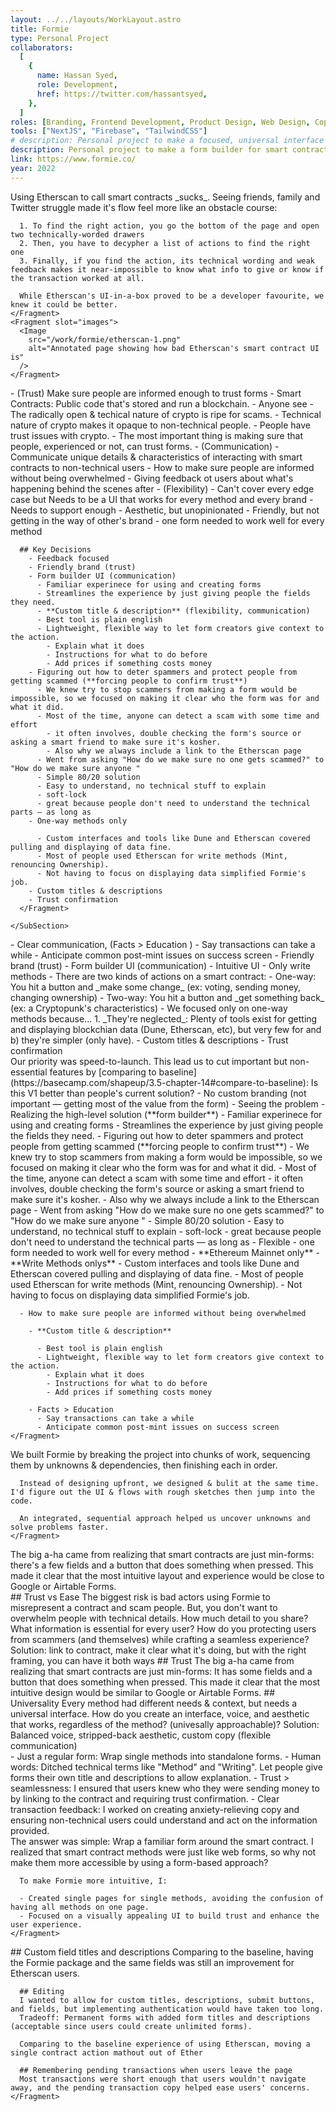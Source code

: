 ```yaml
---
layout: ../../layouts/WorkLayout.astro
title: Formie
type: Personal Project
collaborators:
  [
    {
      name: Hassan Syed,
      role: Development,
      href: https://twitter.com/hassantsyed,
    },
  ]
roles: [Branding, Frontend Development, Product Design, Web Design, Copywriting]
tools: ["NextJS", "Firebase", "TailwindCSS"]
# description: Personal project to make a focused, universal interface for smart contracts.
description: Personal project to make a form builder for smart contracts
link: https://www.formie.co/
year: 2022
---
```



<Section title="Problem">
  <SubSection>
    <Fragment slot="text">
      Using Etherscan to call smart contracts _sucks_. Seeing friends, family and Twitter struggle made it's flow feel more like an obstacle course:

      1. To find the right action, you go the bottom of the page and open two technically-worded drawers
      2. Then, you have to decypher a list of actions to find the right one
      3. Finally, if you find the action, its technical wording and weak feedback makes it near-impossible to know what info to give or know if the transaction worked at all.

      While Etherscan's UI-in-a-box proved to be a developer favourite, we knew it could be better.
    </Fragment>
    <Fragment slot="images">
      <Image
        src="/work/formie/etherscan-1.png"
        alt="Annotated page showing how bad Etherscan's smart contract UI is"
      />
    </Fragment>

  </SubSection>
</Section>

<Section title="Challenges">
  <SubSection hasImages={false}>
    <Fragment slot="text">
      - (Trust) Make sure people are informed enough to trust forms
        - Smart Contracts: Public code that's stored and run a blockchain.
          - Anyone see
        - The radically open & techical nature of crypto is ripe for scams. 
        - Technical nature of crypto makes it opaque to non-technical people.
        - People have trust issues with crypto.
        - The most important thing is making sure that people, experienced or not, can trust forms.
      - (Communication) 
        - Communicate unique details & characteristics of interacting with smart contracts to non-technical users
        - How to make sure people are informed without being overwhelmed
        - Giving feedback ot users about what's happening behind the scenes after 
      - (Flexibility)
        - Can't cover every edge case but Needs to be a UI that works for every method and every brand
          - Needs to support enough
        - Aesthetic, but unopinionated
        - Friendly, but not getting in the way of other's brand
        - one form needed to work well for every method

      ## Key Decisions
        - Feedback focused
        - Friendly brand (trust)
        - Form builder UI (communication)
          - Familiar experinece for using and creating forms
          - Streamlines the experience by just giving people the fields they need.
          - **Custom title & description** (flexibility, communication)
          - Best tool is plain english
          - Lightweight, flexible way to let form creators give context to the action.
            - Explain what it does
            - Instructions for what to do before
            - Add prices if something costs money
        - Figuring out how to deter spammers and protect people from getting scammed (**forcing people to confirm trust**)
          - We knew try to stop scammers from making a form would be impossible, so we focused on making it clear who the form was for and what it did.
          - Most of the time, anyone can detect a scam with some time and effort
            - it often involves, double checking the form's source or asking a smart friend to make sure it's kosher.
            - Also why we always include a link to the Etherscan page
          - Went from asking "How do we make sure no one gets scammed?" to "How do we make sure anyone "
          - Simple 80/20 solution
          - Easy to understand, no technical stuff to explain
          - soft-lock
          - great because people don't need to understand the technical parts — as long as
        - One-way methods only

          - Custom interfaces and tools like Dune and Etherscan covered pulling and displaying of data fine.
          - Most of people used Etherscan for write methods (Mint, renouncing Ownership).
          - Not having to focus on displaying data simplified Formie's job.
        - Custom titles & descriptions
        - Trust confirmation
      </Fragment>

    </SubSection>

</Section>
<Section title="Key Decisions">
  <SubSection hasImages={false}>
    <Fragment slot="text">
      - Clear communication, (Facts > Education )
        - Say transactions can take a while
        - Anticipate common post-mint issues on success screen
      - Friendly brand (trust)
      - Form builder UI (communication)
      - Intuitive UI
      - Only write methods
        - There are two kinds of actions on a smart contract:
          - One-way: You hit a button and _make some change_ (ex: voting, sending money, changing ownership)
          - Two-way: You hit a button and _get something back_ (ex: a Cryptopunk's characteristics)
        - We focused only on one-way methods because...
        1. _They're neglected_: Plenty of tools exist for getting and displaying blockchian data (Dune, Etherscan, etc), but very few for  and b) they're simpler (only have).
      - Custom titles & descriptions
      - Trust confirmation
    </Fragment>
  </SubSection>

</Section>
<Section title="Tradeoffs">
  <SubSection hasImages={false}>
    <Fragment slot="text">
      Our priority was speed-to-launch. This lead us to cut important but non-essential features by [comparing to baseline](https://basecamp.com/shapeup/3.5-chapter-14#compare-to-baseline): Is this V1 better than people's current solution?
      - No custom branding (not important — getting most of the value from the form)
      - Seeing the problem
      - Realizing the high-level solution (**form builder**)
        - Familiar experinece for using and creating forms
        - Streamlines the experience by just giving people the fields they need.
      - Figuring out how to deter spammers and protect people from getting scammed (**forcing people to confirm trust**)
        - We knew try to stop scammers from making a form would be impossible, so we focused on making it clear who the form was for and what it did.
        - Most of the time, anyone can detect a scam with some time and effort
          - it often involves, double checking the form's source or asking a smart friend to make sure it's kosher.
          - Also why we always include a link to the Etherscan page
        - Went from asking "How do we make sure no one gets scammed?" to "How do we make sure anyone "
        - Simple 80/20 solution
        - Easy to understand, no technical stuff to explain
        - soft-lock
        - great because people don't need to understand the technical parts — as long as
      - Flexible
        - one form needed to work well for every method
        - **Ethereum Mainnet only**
          - **Write Methods onlys**
            - Custom interfaces and tools like Dune and Etherscan covered pulling and displaying of data fine.
            - Most of people used Etherscan for write methods (Mint, renouncing Ownership).
            - Not having to focus on displaying data simplified Formie's job.

      - How to make sure people are informed without being overwhelmed

        - **Custom title & description**

          - Best tool is plain english
          - Lightweight, flexible way to let form creators give context to the action.
            - Explain what it does
            - Instructions for what to do before
            - Add prices if something costs money

        - Facts > Education
          - Say transactions can take a while
          - Anticipate common post-mint issues on success screen
    </Fragment>

  </SubSection>
</Section>
<Section title="Process">
  <SubSection hasImages={false}>
    <Fragment slot="text">
      We built Formie by breaking the project into chunks of work,
      sequencing them by unknowns & dependencies, then finishing each in order. 
      
      Instead of designing upfront, we designed & bulit at the same time. I'd figure out the UI & flows with rough sketches then jump into the code.

      An integrated, sequential approach helped us uncover unknowns and solve problems faster.
    </Fragment>

  </SubSection>
</Section>

<Section title="Layout">
  <SubSection hasImages={false}>
    <Fragment slot="text">
      The big a-ha came from realizing that smart contracts are just min-forms:
      there's a few fields and a button that does something when pressed. This
      made it clear that the most intuitive layout and experience would be close
      to Google or Airtable Forms.
    </Fragment>
  </SubSection>
</Section>

<Section title="Challenges">
  <SubSection hasImages={false}>
    <Fragment slot="text">
      ## Trust vs Ease
      The biggest risk is bad actors using Formie to misrepresent a contract and scam people.
      But, you don't want to overwhelm people with technical details. How much detail to you share? What information is essential for every user? How do you protecting users from scammers (and themselves) while crafting a seamless experience? Solution: link to contract, make it clear what it's doing, but with the right framing, you can have it both ways
    </Fragment>

  </SubSection>
  <SubSection hasImages={false}>
    <Fragment slot="text">
      ## Trust
      The big a-ha came from realizing that smart contracts are just
      min-forms: It has some fields and a button that does something when
      pressed. This made it clear that the most intuitive design would be similar to
      Google or Airtable Forms.
    </Fragment>
  </SubSection>
  <SubSection hasImages={false}>
    <Fragment slot="text">
      ## Universality
      Every method had different needs & context, but needs a universal interface. How do you create an interface, voice, and aesthetic that works, regardless of the method? (univesally approachable)? Solution: Balanced voice, stripped-back aesthetic, custom copy (flexible communication)
    </Fragment>
  </SubSection>
</Section>

<Section title="Key Decisions">
  <SubSection hasImages={false}>
    <Fragment slot="text">
      - Just a regular form: Wrap single methods into standalone forms. - Human
      words: Ditched technical terms like "Method" and "Writing". Let people
      give forms their own title and descriptions to allow explanation. - Trust
      > seamlessness: I ensured that users knew who they were sending money to
      by linking to the contract and requiring trust confirmation. - Clear
      transaction feedback: I worked on creating anxiety-relieving copy and
      ensuring non-technical users could understand and act on the information
      provided.
    </Fragment>
  </SubSection>
</Section>

<Section title="Solution">
  <SubSection hasImages={false}>
    <Fragment slot="text">
      The answer was simple: Wrap a familiar form around the smart contract. I realized that smart contract methods were just like web forms, so why not make them more accessible by using a form-based approach?

      To make Formie more intuitive, I:

      - Created single pages for single methods, avoiding the confusion of having all methods on one page.
      - Focused on a visually appealing UI to build trust and enhance the user experience.
    </Fragment>

  </SubSection>
</Section>

<Section title="Tradeoffs">
  <SubSection hasImages={false}>
    <Fragment slot="text">
      ## Custom field titles and descriptions
      Comparing to the baseline, having the Formie package and the same fields was still an improvement for Etherscan users.

      ## Editing
      I wanted to allow for custom titles, descriptions, submit buttons, and fields, but implementing authentication would have taken too long.
      Tradeoff: Permanent forms with added form titles and descriptions (acceptable since users could create unlimited forms).

      Comparing to the baseline experience of using Etherscan, moving a single contract action mathout out of Ether

      ## Remembering pending transactions when users leave the page
      Most transactions were short enough that users wouldn't navigate away, and the pending transaction copy helped ease users' concerns.
    </Fragment>

  </SubSection>
</Section>
